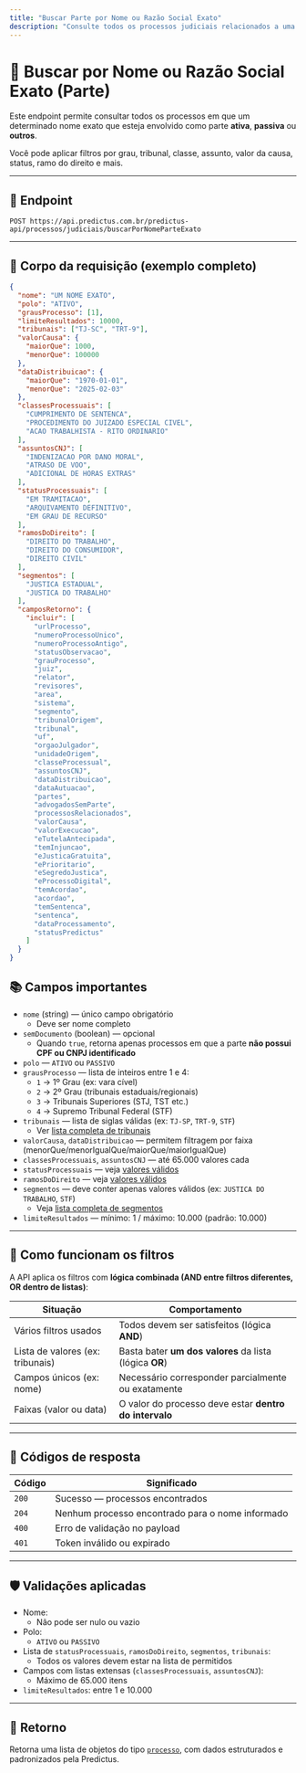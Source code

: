 ```yaml
---
title: "Buscar Parte por Nome ou Razão Social Exato"
description: "Consulte todos os processos judiciais relacionados a uma pessoa física ou empresa, com base no nome exato."
---
```


# 🔎 Buscar por Nome ou Razão Social Exato (Parte)

Este endpoint permite consultar todos os processos em que um determinado nome exato que esteja envolvido como parte **ativa**, **passiva** ou **outros**.

Você pode aplicar filtros por grau, tribunal, classe, assunto, valor da causa, status, ramo do direito e mais.

---

## 🔗 Endpoint

```
POST https://api.predictus.com.br/predictus-api/processos/judiciais/buscarPorNomeParteExato
```

---

## 🧾 Corpo da requisição (exemplo completo)

```json
{
  "nome": "UM NOME EXATO",
  "polo": "ATIVO",
  "grausProcesso": [1],
  "limiteResultados": 10000,
  "tribunais": ["TJ-SC", "TRT-9"],
  "valorCausa": {
    "maiorQue": 1000,
    "menorQue": 100000
  },
  "dataDistribuicao": {
    "maiorQue": "1970-01-01",
    "menorQue": "2025-02-03"
  },
  "classesProcessuais": [
    "CUMPRIMENTO DE SENTENCA",
    "PROCEDIMENTO DO JUIZADO ESPECIAL CIVEL",
    "ACAO TRABALHISTA - RITO ORDINARIO"
  ],
  "assuntosCNJ": [
    "INDENIZACAO POR DANO MORAL",
    "ATRASO DE VOO",
    "ADICIONAL DE HORAS EXTRAS"
  ],
  "statusProcessuais": [
    "EM TRAMITACAO",
    "ARQUIVAMENTO DEFINITIVO",
    "EM GRAU DE RECURSO"
  ],
  "ramosDoDireito": [
    "DIREITO DO TRABALHO",
    "DIREITO DO CONSUMIDOR",
    "DIREITO CIVIL"
  ],
  "segmentos": [
    "JUSTICA ESTADUAL",
    "JUSTICA DO TRABALHO"
  ],
  "camposRetorno": {
    "incluir": [
      "urlProcesso",
      "numeroProcessoUnico",
      "numeroProcessoAntigo",
      "statusObservacao",
      "grauProcesso",
      "juiz",
      "relator",
      "revisores",
      "area",
      "sistema",
      "segmento",
      "tribunalOrigem",
      "tribunal",
      "uf",
      "orgaoJulgador",
      "unidadeOrigem",
      "classeProcessual",
      "assuntosCNJ",
      "dataDistribuicao",
      "dataAutuacao",
      "partes",
      "advogadosSemParte",
      "processosRelacionados",
      "valorCausa",
      "valorExecucao",
      "eTutelaAntecipada",
      "temInjuncao",
      "eJusticaGratuita",
      "ePrioritario",
      "eSegredoJustica",
      "eProcessoDigital",
      "temAcordao",
      "acordao",
      "temSentenca",
      "sentenca",
      "dataProcessamento",
      "statusPredictus"
    ]
  }
}
```

## 📚 Campos importantes

- `nome` (string) — único campo obrigatório
  - Deve ser nome completo
- `semDocumento` (boolean) — opcional
  - Quando `true`, retorna apenas processos em que a parte **não possui CPF ou CNPJ identificado**
- `polo` — `ATIVO` ou `PASSIVO`
- `grausProcesso` — lista de inteiros entre 1 e 4:
  - `1` → 1º Grau (ex: vara cível)
  - `2` → 2º Grau (tribunais estaduais/regionais)
  - `3` → Tribunais Superiores (STJ, TST etc.)
  - `4` → Supremo Tribunal Federal (STF)
- `tribunais` — lista de siglas válidas (ex: `TJ-SP`, `TRT-9`, `STF`)
  - Ver [lista completa de tribunais](../../referencias/tribunais)
- `valorCausa`, `dataDistribuicao` — permitem filtragem por faixa (menorQue/menorIgualQue/maiorQue/maiorIgualQue)
- `classesProcessuais`, `assuntosCNJ` — até 65.000 valores cada
- `statusProcessuais` — veja [valores válidos](../../referencias/status-processuais)
- `ramosDoDireito` — veja [valores válidos](../../referencias/ramos-direito)
- `segmentos` — deve conter apenas valores válidos (ex: `JUSTICA DO TRABALHO`, `STF`)
  - Veja [lista completa de segmentos](../../referencias/segmentos)
- `limiteResultados` — mínimo: 1 / máximo: 10.000 (padrão: 10.000)

---

## 📌 Como funcionam os filtros

A API aplica os filtros com **lógica combinada (AND entre filtros diferentes, OR dentro de listas)**:

| Situação                         | Comportamento                                           |
| -------------------------------- | ------------------------------------------------------- |
| Vários filtros usados            | Todos devem ser satisfeitos (lógica **AND**)            |
| Lista de valores (ex: tribunais) | Basta bater **um dos valores** da lista (lógica **OR**) |
| Campos únicos (ex: nome)         | Necessário corresponder parcialmente ou exatamente      |
| Faixas (valor ou data)           | O valor do processo deve estar **dentro do intervalo**  |

---

## 🧾 Códigos de resposta

| Código | Significado                                      |
| ------ | ------------------------------------------------ |
| `200`  | Sucesso — processos encontrados                  |
| `204`  | Nenhum processo encontrado para o nome informado |
| `400`  | Erro de validação no payload                     |
| `401`  | Token inválido ou expirado                       |

---

## 🛡️ Validações aplicadas

- Nome:
  - Não pode ser nulo ou vazio
- Polo:
  - `ATIVO` ou `PASSIVO`
- Lista de `statusProcessuais`, `ramosDoDireito`, `segmentos`, `tribunais`:
  - Todos os valores devem estar na lista de permitidos
- Campos com listas extensas (`classesProcessuais`, `assuntosCNJ`):
  - Máximo de 65.000 itens
- `limiteResultados`: entre 1 e 10.000

---

## 🧾 Retorno

Retorna uma lista de objetos do tipo [`processo`](../estrutura), com dados estruturados e padronizados pela Predictus.